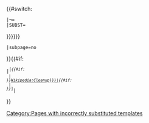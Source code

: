 <includeonly>{{#switch:{{{subst|¬}}}
 |¬={{category handler
  |template=[[Category:Templates needing substitution checking]]
  |nocat={{{nocat|<noinclude>true</noinclude>}}}
 }}
 |SUBST=[[Category:Pages with incorrectly substituted templates]]
}}{{Category handler
 |main={{Fix/category
  |cat-date={{{cat-date|}}} 
  |cat={{{cat|}}} 
  |cat-date2={{{cat-date2|}}} 
  |cat2={{{cat2|}}} 
  |cat-date3={{{cat-date3|}}} 
  |cat3={{{cat3|}}} 
  |date={{{date|}}}
 }}
 |template={{#if:{{{name|}}}|{{#ifeq:{{{name}}}|{{ROOTPAGENAME}}||{{#if:{{{date|}}}||[[Category:Templates including undated clean-up tags]]}}}}}} 
 |subpage=no
}}{{#if:{{{text|}}}
 |<sup class="noprint Inline-Template {{{class|}}}" style="white-space:nowrap;">&#91;<i>{{#if:{{{pre-text|}}}
  |{{{pre-text}}}&#32;
 }}[[{{{link|Wikipedia:Cleanup}}}|<span title="{{{title|{{{link|Wikipedia:Cleanup}}}}}}{{#if:{{{date|}}}|<nowiki/> ({{{date}}})}}">{{{text|}}}</span>]]{{#if:{{{post-text|}}}
  |&#32;{{{post-text}}}
 }}</i>&#93;</sup>|{{{special|}}}
}}</includeonly><noinclude>
{{Documentation}}
<!-- Add cats and interwikis to the /doc subpage, not here! -->
</noinclude>